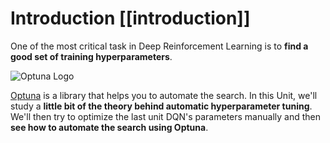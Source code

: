 # Introduction [[introduction]]

One of the most critical task in Deep Reinforcement Learning is to **find a good set of training hyperparameters**.

<img src="https://raw.githubusercontent.com/optuna/optuna/master/docs/image/optuna-logo.png" alt="Optuna Logo"/>

[Optuna](https://optuna.org/) is a library that helps you to automate the search. In this Unit, we'll study a **little bit of the theory behind automatic hyperparameter tuning**. We'll then try to optimize the last unit DQN's parameters manually and then **see how to automate the search using Optuna**.
